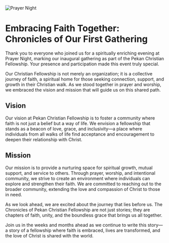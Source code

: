 <div style={{ textAlign: 'center' }}>
  <img src="https://pekan-christian-fellowship.vercel.app/blogs/prayer-night.jpg" alt="Prayer Night" style={{ maxWidth: '100%', height: 'auto' }} />
</div>

# Embracing Faith Together: Chronicles of Our First Gathering

Thank you to everyone who joined us for a spiritually enriching evening at Prayer Night, marking our inaugural gathering as part of the Pekan Christian Fellowship. Your presence and participation made this event truly special.

Our Christian Fellowship is not merely an organization; it is a collective journey of faith, a spiritual home for those seeking connection, support, and growth in their Christian walk. As we stood together in prayer and worship, we embraced the vision and mission that will guide us on this shared path.

## Vision

Our vision at Pekan Christian Fellowship is to foster a community where faith is not just a belief but a way of life. We envision a fellowship that stands as a beacon of love, grace, and inclusivity—a place where individuals from all walks of life find acceptance and encouragement to deepen their relationship with Christ.

## Mission

Our mission is to provide a nurturing space for spiritual growth, mutual support, and service to others. Through prayer, worship, and intentional community, we strive to create an environment where individuals can explore and strengthen their faith. We are committed to reaching out to the broader community, extending the love and compassion of Christ to those in need.

As we look ahead, we are excited about the journey that lies before us. The Chronicles of Pekan Christian Fellowship are not just stories; they are chapters of faith, unity, and the boundless grace that brings us all together.

Join us in the weeks and months ahead as we continue to write this story—a story of a fellowship where faith is embraced, lives are transformed, and the love of Christ is shared with the world.
